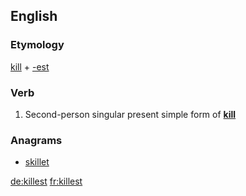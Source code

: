 ==English==

===Etymology===
[[kill]] + [[-est]]

===Verb===
{{head|en|verb form}}

# {{label|en|archaic}} Second-person singular present simple form of '''[[kill]]'''

===Anagrams===
* [[skillet#English|skillet]]

[[de:killest]]
[[fr:killest]]
